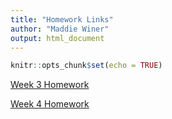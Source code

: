 ```yaml
---
title: "Homework Links"
author: "Maddie Winer"
output: html_document
---
```


```r
knitr::opts_chunk$set(echo = TRUE)
```

[Week 3 Homework](Homework_3.html)

[Week 4 Homework](Homework_4.html)


